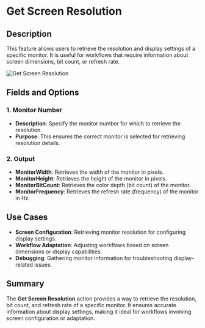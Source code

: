 # Get Screen Resolution  

## Description

This feature allows users to retrieve the resolution and display settings of a specific monitor. It is useful for workflows that require information about screen dimensions, bit count, or refresh rate.  

![Get Screen Resolution](../../assets/workstation/get-screen-resolution.png)  

## Fields and Options  

### 1. **Monitor Number** 

- **Description**: Specify the monitor number for which to retrieve the resolution.  
- **Purpose**: This ensures the correct monitor is selected for retrieving resolution details.  

### 2. **Output**

- **MonitorWidth**: Retrieves the width of the monitor in pixels.  
- **MonitorHeight**: Retrieves the height of the monitor in pixels.  
- **MonitorBitCount**: Retrieves the color depth (bit count) of the monitor.  
- **MonitorFrequency**: Retrieves the refresh rate (frequency) of the monitor in Hz.  

## Use Cases

- **Screen Configuration**: Retrieving monitor resolution for configuring display settings.  
- **Workflow Adaptation**: Adjusting workflows based on screen dimensions or display capabilities.  
- **Debugging**: Gathering monitor information for troubleshooting display-related issues.  

## Summary

The **Get Screen Resolution** action provides a way to retrieve the resolution, bit count, and refresh rate of a specific monitor. It ensures accurate information about display settings, making it ideal for workflows involving screen configuration or adaptation.
